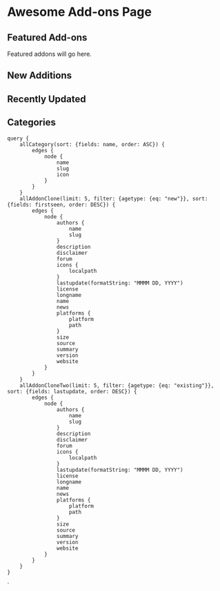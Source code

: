 # Awesome Add-ons Page

## Featured Add-ons

Featured addons will go here.

## New Additions

<AddonsIconList addons={props.data.allAddonClone.edges} />

## Recently Updated

<AddonsIconList addons={props.data.allAddonCloneTwo.edges} />

## Categories

<CategoryIconList categories={props.data.allCategory.edges} />





    query {
        allCategory(sort: {fields: name, order: ASC}) {
            edges {
                node {
                    name
                    slug
                    icon
                }
            }
        }
        allAddonClone(limit: 5, filter: {agetype: {eq: "new"}}, sort: {fields: firstseen, order: DESC}) {
            edges {
                node {
                    authors {
                        name
                        slug
                    }
                    description
                    disclaimer
                    forum
                    icons {
                        localpath
                    }
                    lastupdate(formatString: "MMMM DD, YYYY")
                    license
                    longname
                    name
                    news
                    platforms {
                        platform
                        path
                    }
                    size
                    source
                    summary
                    version
                    website
                }
            }
        }
        allAddonCloneTwo(limit: 5, filter: {agetype: {eq: "existing"}}, sort: {fields: lastupdate, order: DESC}) {
            edges {
                node {
                    authors {
                        name
                        slug
                    }
                    description
                    disclaimer
                    forum
                    icons {
                        localpath
                    }
                    lastupdate(formatString: "MMMM DD, YYYY")
                    license
                    longname
                    name
                    news
                    platforms {
                        platform
                        path
                    }
                    size
                    source
                    summary
                    version
                    website
                }
            }
        }
    }
`